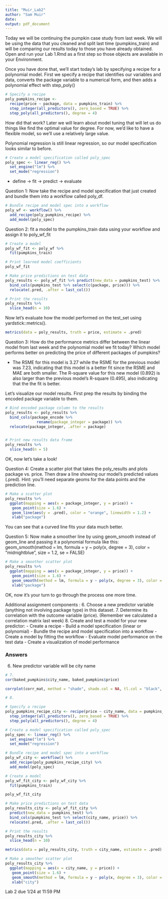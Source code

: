 ```yaml
---
title: "Muir_Lab2"
author: "Sam Muir"
date: 
output: pdf_document
---
```


Today we will be continuing the pumpkin case study from last week. We will be using the data that you cleaned and split last time (pumpkins_train) and will be comparing our results today to those you have already obtained. Open and run your Lab 1.Rmd as a first step so those objects are available in your Environment.

Once you have done that, we'll start today's lab by specifying a recipe for a polynomial model.  First we specify a recipe that identifies our variables and data, converts the package variable to a numerical form, and then adds a polynomial effect with step_poly()

```r
# Specify a recipe
poly_pumpkins_recipe <-
  recipe(price ~ package, data = pumpkins_train) %>%
  step_integer(all_predictors(), zero_based = TRUE) %>% 
  step_poly(all_predictors(), degree = 4)
```

How did that work? Later we will learn about model tuning that will let us do things like find the optimal value for degree.  For now, we'd like to have a flexible model, so we'll use a relatively large value.

Polynomial regression is still linear regression, so our model specification looks similar to before.

```r
# Create a model specification called poly_spec
poly_spec <- linear_reg() %>% 
  set_engine("lm") %>% 
  set_mode("regression")
```

- define -> fit -> predict -> evaluate

Question 1: Now take the recipe and model specification that just created and bundle them into a workflow called poly_df.

```r
# Bundle recipe and model spec into a workflow
poly_wf <- workflow() %>%
  add_recipe(poly_pumpkins_recipe) %>%
  add_model(poly_spec)
```

Question 2: fit a model to the pumpkins_train data using your workflow and assign it to poly_wf_fit
```r
# Create a model
poly_wf_fit <- poly_wf %>%
  fit(pumpkins_train)
```

```r
# Print learned model coefficients
poly_wf_fit
```


```r
# Make price predictions on test data
poly_results <- poly_wf_fit %>% predict(new_data = pumpkins_test) %>% 
  bind_cols(pumpkins_test %>% select(c(package, price))) %>% 
  relocate(.pred, .after = last_col())

# Print the results
poly_results %>% 
  slice_head(n = 10)
```

Now let's evaluate how the model performed on the test_set using yardstick::metrics().
```r
metrics(data = poly_results, truth = price, estimate = .pred)
```
Question 3: How do the performance metrics differ between the linear model from last week and the polynomial model we fit today?  Which model performs better on predicting the price of different packages of pumpkins?

- The RSME for this model is 3.27 while the RSME for the previous model was 7.23, indicating that this model is a better fit since the RSME and MAE are both smaller. The R-square value for this new model (0.892) is also larger than the previous model's R-square (0.495), also indicating that the the fit is better.

Let's visualize our model results.  First prep the results by binding the encoded package variable to them.
```r
# Bind encoded package column to the results
poly_results <- poly_results %>% 
  bind_cols(package_encode %>% 
              rename(package_integer = package)) %>% 
  relocate(package_integer, .after = package)


# Print new results data frame
poly_results %>% 
  slice_head(n = 5)
```

OK, now let's take a look! 

Question 4: Create a scatter plot that takes the poly_results and plots package vs. price.  Then draw a line showing our model's predicted values (.pred). Hint: you'll need separate geoms for the data points and the prediction line.
```r
# Make a scatter plot
poly_results %>% 
  ggplot(mapping = aes(x = package_integer, y = price)) +
   geom_point(size = 1.6) +
   geom_line(aes(y = .pred), color = "orange", linewidth = 1.2) +
   xlab("package")
```

You can see that a curved line fits your data much better.

Question 5: Now make a smoother line by using geom_smooth instead of geom_line and passing it a polynomial formula like this:
geom_smooth(method = lm, formula = y ~ poly(x, degree = 3), color = "midnightblue", size = 1.2, se = FALSE)

```r
# Make a smoother scatter plot 
poly_results %>% 
  ggplot(mapping = aes(x = package_integer, y = price)) +
   geom_point(size = 1.6) +
   geom_smooth(method = lm, formula = y ~ poly(x, degree = 3), color = "midnightblue", size = 1.2, se = FALSE) +
   xlab("package")
```

OK, now it's your turn to go through the process one more time.
 
Additional assignment components :
6. Choose a new predictor variable (anything not involving package type) in this dataset.
7. Determine its correlation with the outcome variable (price).  (Remember we calculated a correlation matrix last week)
8. Create and test a model for your new predictor:
  - Create a recipe
  - Build a model specification (linear or polynomial)
  - Bundle the recipe and model specification into a workflow
  - Create a model by fitting the workflow
  - Evaluate model performance on the test data
  - Create a visualization of model performance

### Answers

6. New predictor variable will be city name
  
```r
# 7. 
cor(baked_pumpkins$city_name, baked_pumpkins$price)

corrplot(corr_mat, method = "shade", shade.col = NA, tl.col = "black", tl.srt = 45, addCoef.col = "black", cl.pos = "n", order = "original")
```

  
```r
# 8. 

# Specify a recipe
poly_pumpkins_recipe_city <- recipe(price ~ city_name, data = pumpkins_train) %>%
  step_integer(all_predictors(), zero_based = TRUE) %>% 
  step_poly(all_predictors(), degree = 4)

# Create a model specification called poly_spec
poly_spec <- linear_reg() %>% 
  set_engine("lm") %>% 
  set_mode("regression")

# Bundle recipe and model spec into a workflow
poly_wf_city <- workflow() %>%
  add_recipe(poly_pumpkins_recipe_city) %>%
  add_model(poly_spec)

# Create a model
poly_wf_fit_city <- poly_wf_city %>%
  fit(pumpkins_train)

poly_wf_fit_city

# Make price predictions on test data
poly_results_city <- poly_wf_fit_city %>% 
  predict(new_data = pumpkins_test) %>% 
  bind_cols(pumpkins_test %>% select(city_name, price)) %>% 
  relocate(.pred, .after = last_col())

# Print the results
poly_results_city %>% 
  slice_head(n = 10)

metrics(data = poly_results_city, truth = city_name, estimate = .pred)

# Make a smoother scatter plot 
poly_results_city %>% 
  ggplot(mapping = aes(x = city_name, y = price)) +
   geom_point(size = 1.6) +
   geom_smooth(method = lm, formula = y ~ poly(x, degree = 3), color = "darkorange", size = 1.2, se = FALSE) +
   xlab("city")
```
  
  
Lab 2 due 1/24 at 11:59 PM
